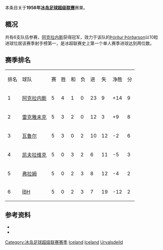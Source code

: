 本条目关于'''1958年[[冰岛足球超级联赛|冰岛足球超级联赛]]'''赛果。

==概况==
共有6支队伍参赛，[[阿克拉内斯竞技俱乐部|阿克拉内斯]]获得冠军，效力于该队的[[Þórður_Þórðarson_(footballer_born_1930)|Þórður Þórðarson]]以10粒进球位居该赛季射手榜第一，是冰超联赛史上第一个单人赛季进球达到两位数。

==赛季排名==
{| class="wikitable" style="text-align: center;"
|排名||球队||赛||胜||和||负||进||失||净胜||分
|-
|1||[[阿克拉内斯竞技俱乐部|阿克拉内斯]]||5||4||1||0||23||9||+14||9
|-
|2||[[雷克雅未克足球俱乐部|雷克雅未克]]||5||3||2||0||12||3||+9||8
|-
|3||[[瓦鲁尔足球俱乐部|瓦鲁尔]]||5||3||0||2||10||12||-2||6
|-
|4||[[凯夫拉维克足球俱乐部|凯夫拉维克]]||5||0||3||2||6||11||-5||3
|-
|5||[[弗拉姆足球俱乐部|弗拉姆]]||5||0||2||3||8||12||-4||2
|-
|6||[[Íþróttabandalag_Hafnarfjarðar|ÍBH]]||5||0||2||3||7||19||-12||2
|}

==参考资料==
* {{cite web |title=Iceland Final League Tables 1912-1998 |url=http://www.rsssf.com/tablesi/ijshist.html |publisher=[[RSSSF|RSSSF]] |accessdate=2018-06-18 |archive-date=2019-12-25 |archive-url=https://web.archive.org/web/20191225230011/http://rsssf.com/tablesi/ijshist.html |dead-url=no }}
* {{cite web |title=Iceland - Topscorers |url=http://www.rsssf.com/tablesi/ijstops.html |website=www.rsssf.com |publisher=[[RSSSF|RSSSF]] |accessdate=2018-06-18 |archive-date=2019-04-07 |archive-url=https://web.archive.org/web/20190407162501/http://www.rsssf.com/tablesi/ijstops.html |dead-url=no }}

{{冰岛足球超级联赛赛季}}
{{1957–58 in European football (UEFA)}}
{{1958–59 in European football (UEFA)}}


[[Category:冰岛足球超级联赛赛季|Category:冰岛足球超级联赛赛季]]
[[Category:1958年至1959年本土足球联赛|Iceland]] 
[[Category:1957年至1958年本土足球联赛|Iceland]] 
[[Category:1958年冰岛|Urvalsdeild]]